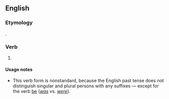 ==English==

===Etymology===
{{suffix|might|eth|lang=en}}.

===Verb===
{{head|en|verb form|cat2=verb simple past forms|cat3=third-person singular forms}}

# {{lb|en|nonstandard|pseudo-archaic|hypercorrect}} {{form of|third-person singular simple past|may|lang=en}}

====Usage notes====
* This verb form is nonstandard, because the English past tense does not distinguish singular and plural persons with any suffixes &mdash; except for the verb [[be]] (''[[was]]'' vs. ''[[were]]'').